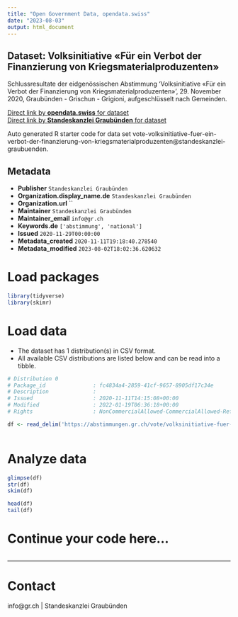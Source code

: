 ```yaml
---
title: "Open Government Data, opendata.swiss"
date: "2023-08-03"
output: html_document
---
```


## Dataset: Volksinitiative «Für ein Verbot der Finanzierung von Kriegsmaterialproduzenten»

Schlussresultate der eidgenössischen Abstimmung 'Volksinitiative «Für ein Verbot der Finanzierung von Kriegsmaterialproduzenten»', 29. November 2020, Graubünden - Grischun - Grigioni, aufgeschlüsselt nach Gemeinden.

[Direct link by **opendata.swiss** for dataset](https://opendata.swiss/de/dataset/volksinitiative-fur-ein-verbot-der-finanzierung-von-kriegsmaterialproduzenten)<br>
[Direct link by **Standeskanzlei Graubünden** for dataset](https://abstimmungen.gr.ch/vote/volksinitiative-fuer-ein-verbot-der-finanzierung-von-kriegsmaterialproduzenten/data)

Auto generated R starter code for data set vote-volksinitiative-fuer-ein-verbot-der-finanzierung-von-kriegsmaterialproduzenten@standeskanzlei-graubuenden.

## Metadata

- **Publisher** `Standeskanzlei Graubünden`
- **Organization.display_name.de** `Standeskanzlei Graubünden`
- **Organization.url** ``
- **Maintainer** `Standeskanzlei Graubünden`
- **Maintainer_email** `info@gr.ch`
- **Keywords.de** `['abstimmung', 'national']`
- **Issued** `2020-11-29T00:00:00`
- **Metadata_created** `2020-11-11T19:18:40.278540`
- **Metadata_modified** `2023-08-02T18:02:36.620632`


# Load packages

```r

library(tidyverse)
library(skimr)

```

# Load data

-   The dataset has 1 distribution(s) in CSV format.
-   All available CSV distributions are listed below and can be read into a tibble.

```r

# Distribution 0
# Package_id               : fc4834a4-2859-41cf-9657-8905df17c34e
# Description              : 
# Issued                   : 2020-11-11T14:15:08+00:00
# Modified                 : 2022-01-19T06:36:18+00:00
# Rights                   : NonCommercialAllowed-CommercialAllowed-ReferenceRequired

df <- read_delim('https://abstimmungen.gr.ch/vote/volksinitiative-fuer-ein-verbot-der-finanzierung-von-kriegsmaterialproduzenten/data-csv')



```

# Analyze data

```r

glimpse(df)
str(df)
skim(df)

head(df)
tail(df)

```

# Continue your code here...

```r

```

------------------------------------------------------------------------

# Contact

info@gr.ch | Standeskanzlei Graubünden
